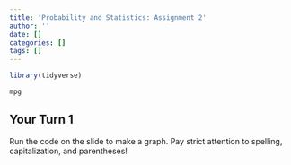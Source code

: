 ```yaml
---
title: 'Probability and Statistics: Assignment 2'
author: ''
date: []
categories: []
tags: []
---
```


```r
library(tidyverse)
```

```r
mpg
```


## Your Turn 1

Run the code on the slide to make a graph. Pay strict attention to spelling, capitalization, and parentheses!

```r

```